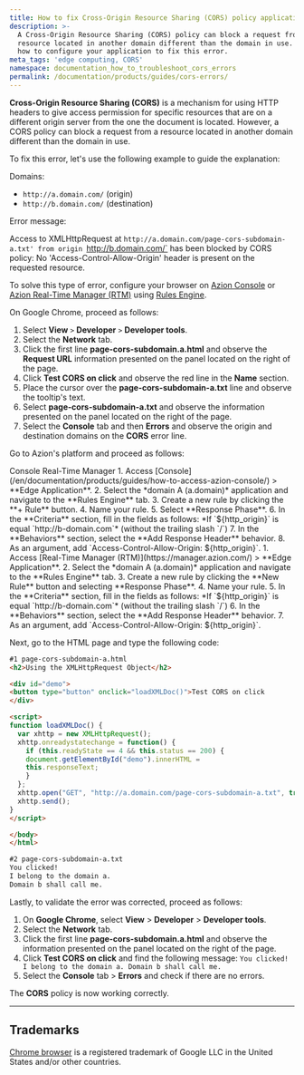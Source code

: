 ```yaml
---
title: How to fix Cross-Origin Resource Sharing (CORS) policy application errors
description: >-
  A Cross-Origin Resource Sharing (CORS) policy can block a request from a
  resource located in another domain different than the domain in use. Find out
  how to configure your application to fix this error.
meta_tags: 'edge computing, CORS'
namespace: documentation_how_to_troubleshoot_cors_errors
permalink: /documentation/products/guides/cors-errors/
---
```



<InterfaceNote />

**Cross-Origin Resource Sharing (CORS)** is a mechanism for using HTTP headers to give access permission for specific resources that are on a different origin server from the one the document is located. However, a CORS policy can block a request from a resource located in another domain different than the domain in use.

To fix this error, let's use the following example to guide the explanation:

Domains:

- `http://a.domain.com/` (origin)
- `http://b.domain.com/` (destination)

Error message:

Access to XMLHttpRequest at `http://a.domain.com/page-cors-subdomain-a.txt' from origin `http://b.domain.com/` has been blocked by CORS policy: No 'Access-Control-Allow-Origin' header is present on the requested resource.

To solve this type of error, configure your browser on [Azion Console](https://console.azion.com) or [Azion Real-Time Manager (RTM)](https://manager.azion.com/) using [Rules Engine](/en/documentation/products/build/edge-application/rules-engine/).

On Google Chrome, proceed as follows:

1. Select **View** `>` **Developer** `>` **Developer tools**.
2. Select the **Network** tab.
3. Click the first line **page-cors-subdomain.a.html** and observe the **Request URL** information presented on the panel located on the right of the page.
4. Click **Test CORS on click** and observe the red line in the **Name** section.
5. Place the cursor over the **page-cors-subdomain-a.txt** line and observe the tooltip's text.
6. Select **page-cors-subdomain-a.txt** and observe the information presented on the panel located on the right of the page.
7. Select the **Console** tab and then **Errors** and observe the origin and destination domains on the **CORS** error line.

Go to Azion's platform and proceed as follows:

<Tabs client:visible>
    <Fragment slot="tab.console">Console</Fragment>
    <Fragment slot="tab.rtm">Real-Time Manager</Fragment>

<Fragment slot="panel.console">
1. Access [Console](/en/documentation/products/guides/how-to-access-azion-console/) > **Edge Application**.
2. Select the *domain A (a.domain)* application and navigate to the **Rules Engine** tab.
3. Create a new rule by clicking the **+ Rule** button.
4. Name your rule.
5. Select **Response Phase**.
6. In the **Criteria** section, fill in the fields as follows:
    *If `${http_origin}` is equal `http://b-domain.com`* (without the trailing slash `/`)
7. In the **Behaviors** section, select the **Add Response Header** behavior.
8. As an argument, add `Access-Control-Allow-Origin: ${http_origin}`.
</Fragment>

<Fragment slot="panel.rtm">
1. Access [Real-Time Manager (RTM)](https://manager.azion.com/) > **Edge Application**.
2. Select the *domain A (a.domain)* application and navigate to the **Rules Engine** tab.
3. Create a new rule by clicking the **New Rule** button and selecting **Response Phase**.
4. Name your rule.
5. In the **Criteria** section, fill in the fields as follows:
    *If `${http_origin}` is equal `http://b-domain.com`* (without the trailing slash `/`)
6. In the **Behaviors** section, select the **Add Response Header** behavior.
7. As an argument, add `Access-Control-Allow-Origin: ${http_origin}`.
</Fragment>

</Tabs>

Next, go to the HTML page and type the following code:

```html
#1 page-cors-subdomain-a.html
<h2>Using the XMLHttpRequest Object</h2>

<div id="demo">
<button type="button" onclick="loadXMLDoc()">Test CORS on click
</div>

<script>
function loadXMLDoc() {
  var xhttp = new XMLHttpRequest();
  xhttp.onreadystatechange = function() {
	if (this.readyState == 4 && this.status == 200) {
  	document.getElementById("demo").innerHTML =
  	this.responseText;
	}
  };
  xhttp.open("GET", "http://a.domain.com/page-cors-subdomain-a.txt", true);
  xhttp.send();
}
</script>

</body>
</html>

#2 page-cors-subdomain-a.txt
You clicked!
I belong to the domain a.
Domain b shall call me.
```

Lastly, to validate the error was corrected, proceed as follows:

1. On **Google Chrome**, select **View** > **Developer** > **Developer tools**.
2. Select the **Network** tab.
3. Click the first line **page-cors-subdomain.a.html** and observe the information presented on the panel located on the right of the page.
4. Click **Test CORS on click** and find the following message:
    `You clicked! I belong to the domain a. Domain b shall call me.`
5. Select the **Console** tab > **Errors** and check if there are no errors.

The **CORS** policy is now working correctly.

---

## Trademarks

[Chrome browser](https://www.google.com/chrome/) is a registered trademark of Google LLC in the United States and/or other countries.


